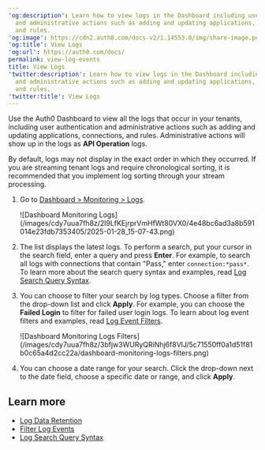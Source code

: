 ---
'og:description': Learn how to view logs in the Dashboard including user authentication
  and administrative actions such as adding and updating applications, connections,
  and rules.
'og:image': https://cdn2.auth0.com/docs-v2/1.14553.0/img/share-image.png
'og:title': View Logs
'og:url': https://auth0.com/docs/
permalink: view-log-events
title: View Logs
'twitter:description': Learn how to view logs in the Dashboard including user authentication
  and administrative actions such as adding and updating applications, connections,
  and rules.
'twitter:title': View Logs
---
Use the <Tooltip tip="Auth0 Dashboard: Auth0's main product to configure your services." cta="View Glossary" href="/docs/glossary?term=Auth0+Dashboard">Auth0 Dashboard</Tooltip> to view all the logs that occur in your tenants, including user authentication and administrative actions such as adding and updating applications, connections, and rules. Administrative actions will show up in the logs as **API Operation** logs.

<Callout icon="file-lines" color="#0EA5E9" iconType="regular">

By default, logs may not display in the exact order in which they occurred. If you are streaming tenant logs and require chronological sorting, it is recommended that you implement log sorting through your stream processing.

</Callout>

1. Go to [Dashboard > Monitoring > Logs](https://manage.auth0.com/#/logs).

   <Frame>![Dashboard Monitoring Logs](/images/cdy7uua7fh8z/2l9LfKEjrprVmHfWt80VX0/4e48bc6ad3a8b591014e23fdb7353405/2025-01-28_15-07-43.png)</Frame>
2. The list displays the latest logs. To perform a search, put your cursor in the search field, enter a query and press **Enter**. For example, to search all logs with connections that contain "Pass," enter `connection:*pass*`. To learn more about the search query syntax and examples, read [Log Search Query Syntax](/docs/deploy-monitor/logs/log-search-query-syntax).
3. You can choose to filter your search by log types. Choose a filter from the drop-down list and click **Apply**. For example, you can choose the **Failed Login** to filter for failed user login logs. To learn about log event filters and examples, read [Log Event Filters](/docs/deploy-monitor/logs/log-event-filters).

   <Frame>![Dashboard Monitoring Logs Filters](/images/cdy7uua7fh8z/3bfjw3WURyQRiNhj6f8VlJ/5c71550ff0a1d51f81b0c65a4d2cc22a/dashboard-monitoring-logs-filters.png)</Frame>
4. You can choose a date range for your search. Click the drop-down next to the date field, choose a specific date or range, and click **Apply**.

## Learn more

* [Log Data Retention](/docs/deploy-monitor/logs/log-data-retention)
* [Filter Log Events](/docs/deploy-monitor/logs/log-event-filters)
* [Log Search Query Syntax](/docs/deploy-monitor/logs/log-search-query-syntax)